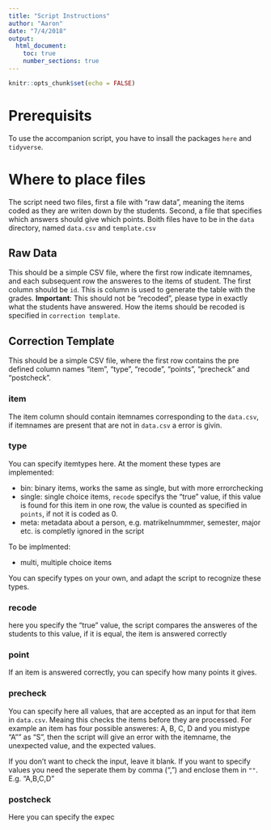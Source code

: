 ```yaml
---
title: "Script Instructions"
author: "Aaron"
date: "7/4/2018"
output:
  html_document:
    toc: true
    number_sections: true
---
```


```r
knitr::opts_chunk$set(echo = FALSE)
```

# Prerequisits

To use the accompanion script, you have to insall the packages `here` and `tidyverse`.

# Where to place files

The script need two files, first a file with "raw data", meaning the items coded as they are writen down by the students. Second, a file that specifies which answers should give which points. Boith files have to be in the `data` directory, named `data.csv` and `template.csv`

## Raw Data

This should be a simple CSV file, where the first row indicate itemnames, and each subsequent row the answeres to the items of student. The first column should be `id`. This is column is used to generate the table with the grades. **Important**: This should not be "recoded", please type in exactly what the students have answered. How the items should be recoded is specified in `correction template`.

## Correction Template

This should be a simple CSV file, where the first row contains the pre defined column names "item", "type", "recode", "points", "precheck" and "postcheck".

### item

The item column should contain itemnames corresponding to the `data.csv`, if itemnames are present that are not in `data.csv` a error is givin.

### type

You can specify itemtypes here. At the moment these types are implemented:

* bin: binary items, works the same as single, but with more errorchecking
* single: single choice items, `recode` specifys the "true" value, if this value is found for this item in one row, the value is counted as specified in `points`, if not it is coded as 0.
* meta: metadata about a person, e.g. matrikelnummmer, semester, major etc. is completly ignored in the script

To be implmented:

* multi, multiple choice items

You can specify types on your own, and adapt the script to recognize these types.

### recode

here you specify the "true" value, the script compares the answeres of the students to this value, if it is equal, the item is answered correctly

### point

If an item is answered correctly, you can specify how many points it gives.

### precheck

You can specify here all values, that are accepted as an input for that item in `data.csv`. Meaing this checks the items before they are processed. For example an item has four possible answeres: A, B, C, D and you mistype "A"" as "S", then the script will give an error with the itemname, the unexpected value, and the expected values.

If you don't want to check the input, leave it blank. If you want to specify values you need the seperate them by comma (",") and enclose them in `""`. E.g. "A,B,C,D"

### postcheck

Here you can specify the expec
